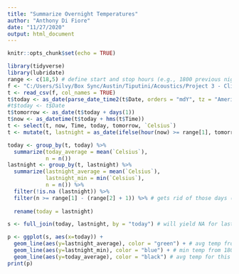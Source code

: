 ```yaml
---
title: "Summarize Overnight Temperatures"
author: "Anthony Di Fiore"
date: "11/27/2020"
output: html_document
---
```


```r
knitr::opts_chunk$set(echo = TRUE)
```

```r
library(tidyverse)
library(lubridate)
range <- c(18,5) # define start and stop hours (e.g., 1800 previous night to 0500 this morning)
f <- "C:/Users/Silvy/Box Sync/Austin/Tiputini/Acoustics/Project 3 - Climatic Variables and Calling Behavior/2016TempDataforRScriptTony.csv" # path to datafile
t <- read_csv(f, col_names = TRUE) 
t$today <- as_date(parse_date_time2(t$Date, orders = "mdY", tz = "America/Bogota"))
#t$today <- t$Date
t$tomorrow <- as_date(t$today + days(1))
t$now <- as_datetime(t$today + hms(t$Time))
t <- select(t, now, Time, today, tomorrow, `Celsius`)
t <- mutate(t, lastnight = as_date(ifelse(hour(now) >= range[1], tomorrow, ifelse(hour(now) <= range[2], today, NA))))

today <- group_by(t, today) %>%
  summarize(today_average = mean(`Celsius`),
            n = n())
lastnight <- group_by(t, lastnight) %>%
  summarize(lastnight_average = mean(`Celsius`),
            lastnight_min = min(`Celsius`),
            n = n()) %>%
  filter(!is.na (lastnight)) %>%
  filter(n >= range[1] - (range[2] + 1)) %>% # gets rid of those days (first and last) where the overnight summary is based on only partial data (1800 to 0000 or 0000 to 0500)
  
  rename(today = lastnight)

s <- full_join(today, lastnight, by = "today") # will yield NA for lastnight values for first date

p <- ggplot(s, aes(x=today)) +
  geom_line(aes(y=lastnight_average), color = "green") + # avg temp from 1800 previous night to 0600 on this date
  geom_line(aes(y=lastnight_min), color = "blue") + # min temp from 1800 previous night to 0600 on this date
  geom_line(aes(y=today_average), color = "black") # avg temp for this date (24 hours)
print(p)
```
